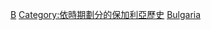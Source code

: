 {{Portal|保加利亞}}
{{commonscat|Bulgaria by year}}

[[Category:各年份各國|B]]
[[Category:依時期劃分的保加利亞歷史|Category:依時期劃分的保加利亞歷史]]
[[Category:依年份劃分的歐洲|Bulgaria]]